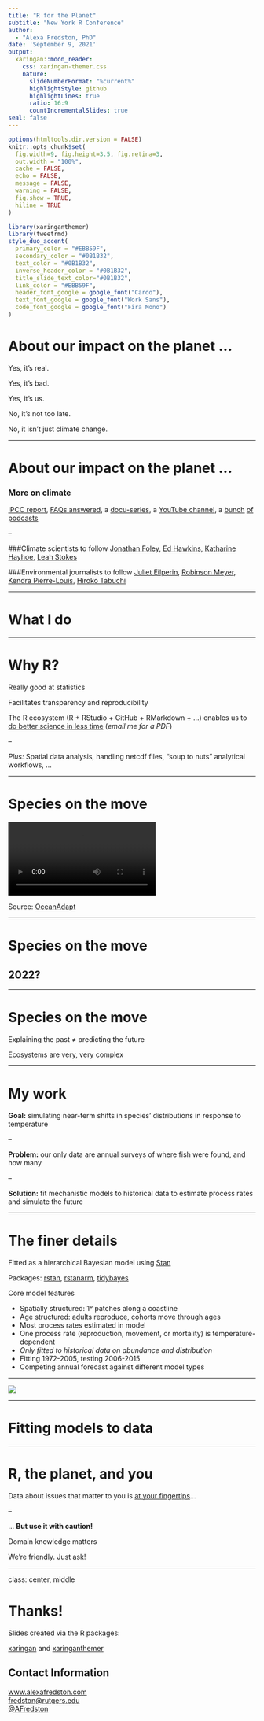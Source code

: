 ```yaml
---
title: "R for the Planet"
subtitle: "New York R Conference"
author: 
  - "Alexa Fredston, PhD"
date: 'September 9, 2021'
output:
  xaringan::moon_reader:
    css: xaringan-themer.css
    nature:
      slideNumberFormat: "%current%"
      highlightStyle: github
      highlightLines: true
      ratio: 16:9
      countIncrementalSlides: true
seal: false
---
```

<style>
.title-slide {
vertical-align: bottom !important; 
text-align: left !important;
}
</style>


```r
options(htmltools.dir.version = FALSE)
knitr::opts_chunk$set(
  fig.width=9, fig.height=3.5, fig.retina=3,
  out.width = "100%",
  cache = FALSE,
  echo = FALSE,
  message = FALSE, 
  warning = FALSE,
  fig.show = TRUE,
  hiline = TRUE
)
```

```r
library(xaringanthemer)
library(tweetrmd) 
style_duo_accent(
  primary_color = "#EBB59F",
  secondary_color = "#0B1B32",
  text_color = "#0B1B32",
  inverse_header_color = "#0B1B32",
  title_slide_text_color="#0B1B32",
  link_color = "#EBB59F",
  header_font_google = google_font("Cardo"),
  text_font_google = google_font("Work Sans"),
  code_font_google = google_font("Fira Mono")
)
```


# About our impact on the planet ... 

Yes, it's real.

Yes, it's bad.

Yes, it's us. 

No, it's not too late.

No, it isn't just climate change. 

---

# About our impact on the planet ... 


### More on climate
[IPCC report](https://www.ipcc.ch/assessment-report/ar6/), [FAQs answered](https://www.nytimes.com/article/climate-change-global-warming-faq.html), a  [docu-series](https://www.amazon.com/Years-Living-Dangerously-Complete-Showtime/dp/B00NDOXDJU), a [YouTube channel](https://www.youtube.com/channel/UCi6RkdaEqgRVKi3AzidF4ow), a [bunch](https://www.criticalfrequency.org/drilled) [of](https://www.hottakepod.com/) [podcasts](https://www.degreespod.com/)

--

###Climate scientists to follow
[Jonathan Foley](https://twitter.com/GlobalEcoGuy), [Ed Hawkins](https://twitter.com/ed_hawkins), [Katharine Hayhoe](https://twitter.com/KHayhoe), [Leah Stokes](https://twitter.com/leahstokes)

###Environmental journalists to follow
[Juliet Eilperin](https://twitter.com/eilperin), [Robinson Meyer](https://twitter.com/yayitsrob), [Kendra Pierre-Louis](https://twitter.com/KendraWrites), [Hiroko Tabuchi](https://twitter.com/HirokoTabuchi)

---

# What I do 




---

# Why R?

Really good at statistics

Facilitates transparency and reproducibility

The R ecosystem (R + RStudio + GitHub + RMarkdown + ...) enables us to [do better science in less time](https://www.nature.com/articles/s41559-017-0160) (*email me for a PDF*)

--

*Plus:* Spatial data analysis, handling netcdf files, "soup to nuts" analytical workflows, ... 

---

# Species on the move

<video>
<source src="black seabass.mp4" type="video/mp4" height="150">
</video>

Source: [OceanAdapt](https://oceanadapt.rutgers.edu)


---

# Species on the move

## 2022?


---

# Species on the move

Explaining the past $\neq$ predicting the future

Ecosystems are very, very complex 

---

# My work

**Goal:** simulating near-term shifts in species' distributions in response to temperature

--

**Problem:** our only data are annual surveys of where fish were found, and how many

--

**Solution:** fit mechanistic models to historical data to estimate process rates and simulate the future

---

# The finer details

Fitted as a hierarchical Bayesian model using [Stan](https://mc-stan.org/)

Packages: [rstan](https://mc-stan.org/users/interfaces/rstan), [rstanarm](https://mc-stan.org/rstanarm/), [tidybayes](http://mjskay.github.io/tidybayes/)

Core model features

* Spatially structured: 1° patches along a coastline
* Age structured: adults reproduce, cohorts move through ages 
* Most process rates estimated in model
* One process rate (reproduction, movement, or mortality) is temperature-dependent
* *Only fitted to historical data on abundance and distribution*
* Fitting 1972-2005, testing 2006-2015
* Competing annual forecast against different model types 

---

![](bayesian_network.png)

---

# Fitting models to data

---

# R, the planet, and you

Data about issues that matter to you is [at your fingertips](https://ropensci.org/packages/data-access/)...

--

... **But use it with caution!**

Domain knowledge matters

We're friendly. Just ask!

---
class: center, middle

# Thanks!

Slides created via the R packages:

[xaringan](https://github.com/yihui/xaringan) and [xaringanthemer](https://github.com/gadenbuie/xaringanthemer)

## Contact Information

[www.alexafredston.com](https://www.alexafredston.com/)<br>
[fredston@rutgers.edu](mailto:fredston@rutgers.edu)<br>
[@AFredston](https://twitter.com/AFredston)
